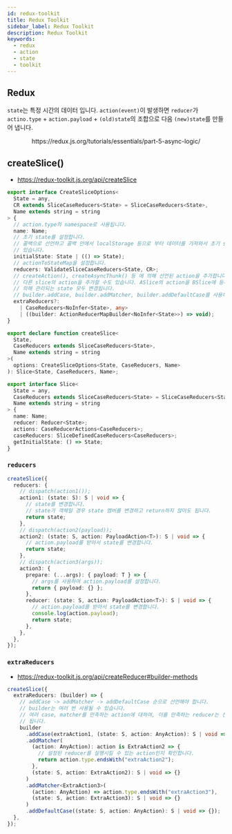 ```yaml
---
id: redux-toolkit
title: Redux Toolkit
sidebar_label: Redux Toolkit
description: Redux Toolkit
keywords:
  - redux
  - action
  - state
  - toolkit
---
```



## Redux

`state`는 특정 시간의 데이터 입니다. `action(event)`이 발생하면 `reducer`가 `actino.type` + `action.payload` + `(old)state`의 조합으로 다음 `(new)state`를 만들어 냅니다.

<center>
  <Image
    img={require("@site/static/img/lang/javascript/redux/redux-thunk.gif")}
    width={750}
  />
</center>
<center>https://redux.js.org/tutorials/essentials/part-5-async-logic/</center>

## createSlice()

- https://redux-toolkit.js.org/api/createSlice

```typescript
export interface CreateSliceOptions<
  State = any,
  CR extends SliceCaseReducers<State> = SliceCaseReducers<State>,
  Name extends string = string
> {
  // action.type의 namespace로 사용됩니다.
  name: Name;
  // 초기 state를 설정합니다.
  // 콜백으로 선언하고 콜백 안에서 localStorage 등으로 부터 데이터를 가져와서 초기 state를 완성할 수
  // 있습니다.
  initialState: State | (() => State);
  // actionToStateMap을 설정합니다.
  reducers: ValidateSliceCaseReducers<State, CR>;
  // createAction(), createAsyncThunk() 등 에 의해 선언된 action을 추가합니다.
  // 다른 slice의 action을 추가할 수도 있습니다. ASlice의 action을 BSlice에 등록한 경우 두 slice에
  // 의해 관리되는 state 모두 변경됩니다.
  // builder.addCase, builder.addMatcher, builder.addDefaultCase를 사용하는 것이 편합니다.
  extraReducers?:
    | CaseReducers<NoInfer<State>, any>
    | ((builder: ActionReducerMapBuilder<NoInfer<State>>) => void);
}

export declare function createSlice<
  State,
  CaseReducers extends SliceCaseReducers<State>,
  Name extends string = string
>(
  options: CreateSliceOptions<State, CaseReducers, Name>
): Slice<State, CaseReducers, Name>;
```

```typescript
export interface Slice<
  State = any,
  CaseReducers extends SliceCaseReducers<State> = SliceCaseReducers<State>,
  Name extends string = string
> {
  name: Name;
  reducer: Reducer<State>;
  actions: CaseReducerActions<CaseReducers>;
  caseReducers: SliceDefinedCaseReducers<CaseReducers>;
  getInitialState: () => State;
}
```

### `reducers`

```typescript
createSlice({
  reducers: {
    // dispatch(action1());
    action1: (state: S): S | void => {
      // state를 변경합니다.
      // state가 객체일 경우 state 멤버를 변경하고 return하지 않아도 됩니다.
      return state;
    },
    // dispatch(action2(payload));
    action2: (state: S, action: PayloadAction<T>): S | void => {
      // action.payload를 받아서 state를 변경합니다.
      return state;
    },
    // dispatch(action3(args));
    action3: {
      prepare: (...args): { payload: T } => {
        // args를 사용하여 action.payload를 설정합니다.
        return { payload: {} };
      },
      reducer: (state: S, action: PayloadAction<T>): S | void => {
        // action.payload를 받아서 state를 변경합니다.
        console.log(action.payload);
        return state;
      },
    },
  },
});
```

### `extraReducers`

- https://redux-toolkit.js.org/api/createReducer#builder-methods

```typescript
createSlice({
  extraReducers: (builder) => {
    // addCase -> addMatcher -> addDefaultCase 순으로 선언해야 합니다.
    // builder는 여러 번 사용될 수 있습니다.
    // 여러 case, matcher를 만족하는 action에 대하여, 이를 만족하는 reducer는 선언된 순서로 모두 호출
    // 됩니다.
    builder
      .addCase(extraAction1, (state: S, action: AnyAction): S | void => {})
      .addMatcher(
        (action: AnyAction): action is ExtraAction2 => {
          // 설정된 reducer를 실행시킬 수 있는 action인지 확인합니다.
          return action.type.endsWith("extraAction2");
        },
        (state: S, action: ExtraAction2): S | void => {}
      )
      .addMatcher<ExtraAction3>(
        (action: AnyAction) => action.type.endsWith("extraAction3"),
        (state: S, action: ExtraAction3): S | void => {}
      )
      .addDefaultCase((state: S, action: AnyAction): S | void => {});
  },
});
```

